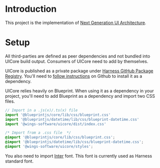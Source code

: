 
<Meta title="Introduction" />

# Introduction

This project is the implementation of [Next Generation UI Architecture](https://docs.google.com/document/d/1oe_cHcDyYhwjJ6QZqyOIlpUWGgYyeCIBfUOdElg2rBg/edit#heading=h.41cp29fl3vvn).

# Setup

All third-parties are defined as peer dependencies and not bundled into UICore build output. Consumers of UICore need to add by themselves.

UICore is published as a private package under [Harness GitHub Package Registry](https://github.com/orgs/wings-software/packages). You'll need to [follow instructions](https://help.github.com/en/github/managing-packages-with-github-package-registry/about-github-package-registry) on Github to install it as a dependency.

UICore relies heavily on Blueprint. When using it as a dependency in your project, you'll need to add Blueprint as a dependency and import two CSS files.

```js
// Import in a .js(x)/.ts(x) file
import '@blueprintjs/core/lib/css/blueprint.css'
import '@blueprintjs/datetime/lib/css/blueprint-datetime.css'
import '@wings-software/uicore/dist/index.css'
```

```css
/* Import from a .css file  */
@import '@blueprintjs/core/lib/css/blueprint.css';
@import '@blueprintjs/datetime/lib/css/blueprint-datetime.css';
@import '@wings-software/uicore/styles';
```

You also need to import [Inter](https://fonts.google.com/specimen/Inter?selection.family=Inter) font. This font is currently used as Harness standard font.

